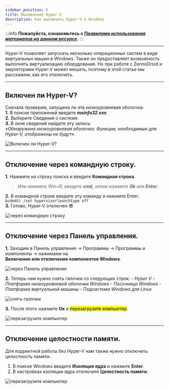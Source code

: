 ```yaml
---
sidebar_position: 5
title: Выключение Hyper-V
description: Как выключить Hyper-V в Windows
---
```


:::info **Пожалуйста, ознакомьтесь с [*Правилами использования материалов на данном ресурсе*](../Disclaimer).**
:::
_______________________________________________
Hyper-V позволяет запускать несколько операционных систем в виде виртуальных машин в Windows. Также он  предоставляет возможность выполнять виртуализацию оборудования. Но при работе с ZennoDroid и эмуляторами Hyper-V может мешать, поэтому в этой статье мы расскажем, как его отключить.  
_________________
## Включен ли Hyper-V? 
Сначала проверим, запущена ли эта низкоуровневая оболочка:  
**1.** В поиске приложений введите ***msinfo32.exe***  
**2.** Выберите Сведения о системе.  
**3.** В окне сведений найдите эту запись:  
*«Обнаружена низкоуровневая оболочка. Функции, необходимые для Hyper-V, отображены не будут»*.  

![Включен ли Hyper-V?](./assets/HyperV/HyperV_pic1.png)  
_________________  
## Отключение через командную строку.
**1.** Нажмите на строку поиска и введите **Командная строка**. 
> *Или нажмите Win+R, введите ***cmd***, затем нажмите **Ok** или **Enter**.*

**2.** В командной строке введите эту команду и нажмите Enter:  
`bcdedit /set hypervisorlaunchtype off`  
**3.** Готово, Hyper-V отключен 😎  

![через командную строку](./assets/HyperV/HyperV_pic2.gif)  
_________________ 
## Отключение через Панель управления.  
**1.** Заходим в Панель управления → Программы → Программы и компоненты → нажимаем на  
**Включение или отключение компонентов Windows**.  

![через Панель управления](./assets/HyperV/HyperV_pic3.jpeg)  

**2.** Теперь нам нужно снять галочки со следующих строк:
    - *Hyper V*
    - *Платформа низкоуровневой оболочки Windows*
    - *Песочница Windows*
    - *Платформа виртуальной машины*
    - *Подсистема Windows для Linux*  

![снять галочки](./assets/HyperV/HyperV_pic4.gif)  

**3.** После этого нажмите **Ок** и <mark>перезагрузите компьютер</mark>.  

![перезагрузите компьютер](./assets/HyperV/HyperV_pic5.gif)  
_________________
## Отключение целостности памяти.  
Для корректной работы без Hyper-V нам также нужно отключить целостность памяти.  
1. В поиске Windows введите **Изоляция ядра** и нажмите **Enter**.  
2. В настройках изоляции ядра отключите **Целостность памяти**.  

![перезагрузите компьютер](./assets/HyperV/HyperV_pic6.gif)  
